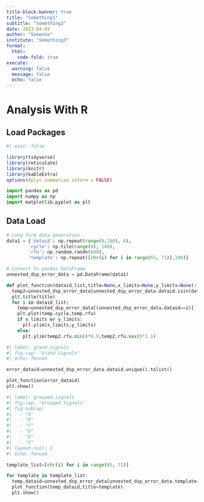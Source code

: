 ```yaml
---
title-block-banner: true
title: "Something1"
subtitle: "Something2"
date: 2023-04-03
author: "Someone"
institute: "Something3"
format:
  html:
    code-fold: true
execute:
  warning: false
  message: false
  echo: false
---
```


# Analysis With R 

## Load Packages

```r
#| eval: false

library(tidyverse)
library(reticulate)
library(knitr)
library(kableExtra)
options(dplyr.summarise.inform = FALSE)
```

```python
import pandas as pd
import numpy as np
import matplotlib.pyplot as plt
```

## Data Load

```python
# Long form data generation
data1 = {'dataid': np.repeat(range(0,100), 6),
        'cycle': np.tile(range(6), 100),
        'rfu': np.random.randn(600),
        'template': np.repeat([chr(i) for i in range(65, 71)],100)}

# Convert to pandas DataFrame
unnested_dsp_error_data = pd.DataFrame(data1)

def plot_function(dataid_list,title=None,x_limits=None,y_limits=None):
  temp2=unnested_dsp_error_data[unnested_dsp_error_data.dataid.isin(dataid_list)]
  plt.title(title)
  for i in dataid_list:
    temp=unnested_dsp_error_data[(unnested_dsp_error_data.dataid==i)]
    plt.plot(temp.cycle,temp.rfu)
    if x_limits or y_limits:
      plt.ylim(x_limits,y_limits)
    else:
      plt.ylim(temp2.rfu.min()*0.9,temp2.rfu.max()*1.1)
```

```python
#| label: grand_signals
#| fig-cap: "Grand Signals"
#| echo: fenced

error_dataid=unnested_dsp_error_data.dataid.unique().tolist()

plot_function(error_dataid)
plt.show()
```

```python
#| label: grouped_signals
#| fig-cap: "Grouped Signals"
#| fig-subcap: 
#|   - "A"
#|   - "B"
#|   - "C"
#|   - "D"
#|   - "E"
#|   - "F"
#| layout-ncol: 2
#| echo: fenced

template_list=[chr(i) for i in range(65, 71)]

for template in template_list:
  temp_dataid=unnested_dsp_error_data[unnested_dsp_error_data.template==template].dataid.unique()
  plot_function(temp_dataid,title=template)
  plt.show()

```

